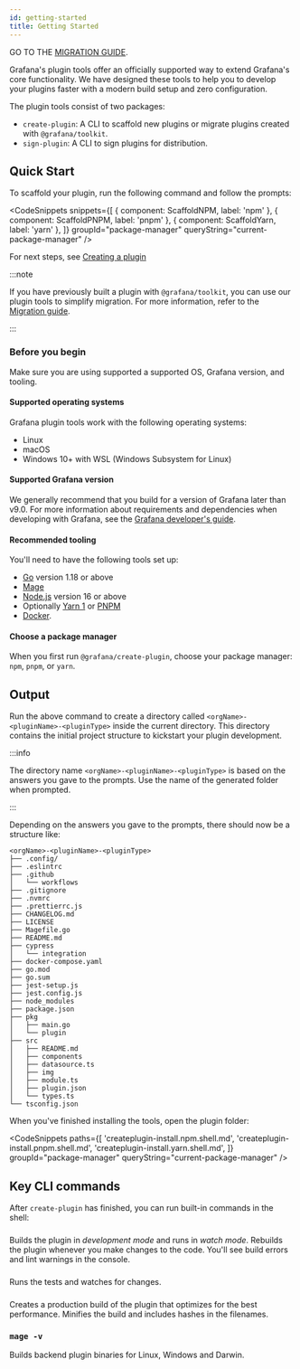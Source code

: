 ```yaml
---
id: getting-started
title: Getting Started
---
```



GO TO THE [MIGRATION GUIDE](/migration-guide/index.md).

Grafana's plugin tools offer an officially supported way to extend Grafana's core functionality. We have designed these tools to help you to develop your plugins faster with a modern build setup and zero configuration.

The plugin tools consist of two packages:

- `create-plugin`: A CLI to scaffold new plugins or migrate plugins created with `@grafana/toolkit`.
- `sign-plugin`: A CLI to sign plugins for distribution.

## Quick Start

To scaffold your plugin, run the following command and follow the prompts:

<CodeSnippets
  snippets={[
    { component: ScaffoldNPM, label: 'npm' },
    { component: ScaffoldPNPM, label: 'pnpm' },
    { component: ScaffoldYarn, label: 'yarn' },
  ]}
  groupId="package-manager"
  queryString="current-package-manager"
/>

For next steps, see [Creating a plugin](./creating-a-plugin.mdx)

:::note

If you have previously built a plugin with `@grafana/toolkit`, you can use our plugin tools to simplify migration. For more information, refer to the [Migration guide](./migrating-from-toolkit).

:::

### Before you begin

Make sure you are using supported a supported OS, Grafana version, and tooling.

#### Supported operating systems

Grafana plugin tools work with the following operating systems:

- Linux
- macOS
- Windows 10+ with WSL (Windows Subsystem for Linux)

#### Supported Grafana version

We generally recommend that you build for a version of Grafana later than v9.0. For more information about requirements and dependencies when developing with Grafana, see the [Grafana developer's guide](https://github.com/grafana/grafana/blob/main/contribute/developer-guide.md).

#### Recommended tooling

You'll need to have the following tools set up:

- [Go](https://go.dev/doc/install) version 1.18 or above
- [Mage](https://magefile.org/)
- [Node.js](https://nodejs.org/en/download/) version 16 or above
- Optionally [Yarn 1](https://classic.yarnpkg.com/lang/en/docs/install) or [PNPM](https://pnpm.io/installation)
- [Docker](https://docs.docker.com/get-docker/).

#### Choose a package manager

When you first run `@grafana/create-plugin`, choose your package manager: `npm`, `pnpm`, or `yarn`.

## Output

Run the above command to create a directory called `<orgName>-<pluginName>-<pluginType>` inside the current directory. This directory contains the initial project structure to kickstart your plugin development.

:::info

The directory name `<orgName>-<pluginName>-<pluginType>` is based on the answers you gave to the prompts. Use the name of the generated folder when prompted.

:::

Depending on the answers you gave to the prompts, there should now be a structure like:

```
<orgName>-<pluginName>-<pluginType>
├── .config/
├── .eslintrc
├── .github
│   └── workflows
├── .gitignore
├── .nvmrc
├── .prettierrc.js
├── CHANGELOG.md
├── LICENSE
├── Magefile.go
├── README.md
├── cypress
│   └── integration
├── docker-compose.yaml
├── go.mod
├── go.sum
├── jest-setup.js
├── jest.config.js
├── node_modules
├── package.json
├── pkg
│   ├── main.go
│   └── plugin
├── src
│   ├── README.md
│   ├── components
│   ├── datasource.ts
│   ├── img
│   ├── module.ts
│   ├── plugin.json
│   └── types.ts
└── tsconfig.json
```

When you've finished installing the tools, open the plugin folder:

<CodeSnippets
  paths={[
    'createplugin-install.npm.shell.md',
    'createplugin-install.pnpm.shell.md',
    'createplugin-install.yarn.shell.md',
  ]}
  groupId="package-manager"
  queryString="current-package-manager"
/>

## Key CLI commands

After `create-plugin` has finished, you can run built-in commands in the shell:

### <SyncCommand cmd="run dev" />

Builds the plugin in _development mode_ and runs in _watch mode_. Rebuilds the plugin whenever you make changes to the code. You'll see build errors and lint warnings in the console.

### <SyncCommand cmd="run test" />

Runs the tests and watches for changes.

### <SyncCommand cmd="run build" />

Creates a production build of the plugin that optimizes for the best performance. Minifies the build and includes hashes in the filenames.

<h3>
  <code>mage -v</code>
</h3>

Builds backend plugin binaries for Linux, Windows and Darwin.
